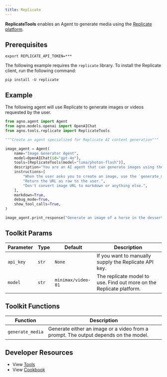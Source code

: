 ```yaml
---
title: Replicate
---
```


**ReplicateTools** enables an Agent to generate media using the [Replicate platform](https://replicate.com/).

## Prerequisites

```shell
export REPLICATE_API_TOKEN=***
```

The following example requires the `replicate` library. To install the Replicate client, run the following command:

```shell
pip install -U replicate
```

## Example

The following agent will use Replicate to generate images or videos requested by the user.

```python cookbook/tools/replicate_tool.py
from agno.agent import Agent
from agno.models.openai import OpenAIChat
from agno.tools.replicate import ReplicateTools

"""Create an agent specialized for Replicate AI content generation"""

image_agent = Agent(
    name="Image Generator Agent",
    model=OpenAIChat(id="gpt-4o"),
    tools=[ReplicateTools(model="luma/photon-flash")],
    description="You are an AI agent that can generate images using the Replicate API.",
    instructions=[
        "When the user asks you to create an image, use the `generate_media` tool to create the image.",
        "Return the URL as raw to the user.",
        "Don't convert image URL to markdown or anything else.",
    ],
    markdown=True,
    debug_mode=True,
    show_tool_calls=True,
)

image_agent.print_response("Generate an image of a horse in the dessert.")

```

## Toolkit Params

| Parameter | Type  | Default            | Description                                                          |
| --------- | ----- | ------------------ | -------------------------------------------------------------------- |
| `api_key` | `str` | `None`             | If you want to manually supply the Replicate API key.                |
| `model`   | `str` | `minimax/video-01` | The replicate model to use. Find out more on the Replicate platform. |

## Toolkit Functions

| Function         | Description                                                                         |
| ---------------- | ----------------------------------------------------------------------------------- |
| `generate_media` | Generate either an image or a video from a prompt. The output depends on the model. |

## Developer Resources

- View [Tools](https://github.com/phidatahq/agno/blob/main/libs/agno/agno/tools/replicate_tools.py)
- View [Cookbook](https://github.com/phidatahq/agno/blob/main/cookbook/tools/replicate_tools.py)
